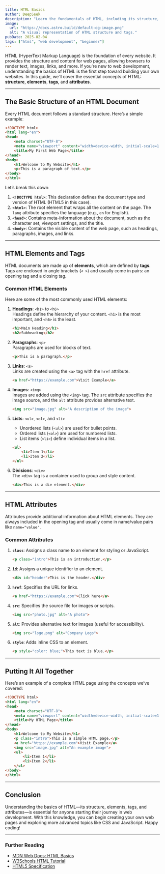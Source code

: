 ```yaml
---
title: HTML Basics  
author: DeepSeek  
description: "Learn the fundamentals of HTML, including its structure, elements, tags, and attributes, in this beginner-friendly guide."  
image:  
  url: "https://docs.astro.build/default-og-image.png"  
  alt: "A visual representation of HTML structure and tags."  
pubDate: 2025-02-04  
tags: ["html", "web development", "beginner"]  
---
```




HTML (HyperText Markup Language) is the foundation of every website. It provides the structure and content for web pages, allowing browsers to render text, images, links, and more. If you're new to web development, understanding the basics of HTML is the first step toward building your own websites. In this guide, we’ll cover the essential concepts of HTML: **structure**, **elements**, **tags**, and **attributes**.

---

## The Basic Structure of an HTML Document

Every HTML document follows a standard structure. Here’s a simple example:

```html
<!DOCTYPE html>
<html lang="en">
<head>
    <meta charset="UTF-8">
    <meta name="viewport" content="width=device-width, initial-scale=1.0">
    <title>My First Web Page</title>
</head>
<body>
    <h1>Welcome to My Website</h1>
    <p>This is a paragraph of text.</p>
</body>
</html>
```

Let’s break this down:

1. **`<!DOCTYPE html>`**: This declaration defines the document type and version of HTML (HTML5 in this case).
2. **`<html>`**: The root element that wraps all the content on the page. The `lang` attribute specifies the language (e.g., `en` for English).
3. **`<head>`**: Contains meta-information about the document, such as the character set, viewport settings, and the title.
4. **`<body>`**: Contains the visible content of the web page, such as headings, paragraphs, images, and links.

---

## HTML Elements and Tags

HTML documents are made up of **elements**, which are defined by **tags**. Tags are enclosed in angle brackets (`< >`) and usually come in pairs: an opening tag and a closing tag.

### Common HTML Elements

Here are some of the most commonly used HTML elements:

1. **Headings**: `<h1>` to `<h6>`  
   Headings define the hierarchy of your content. `<h1>` is the most important, and `<h6>` is the least.

   ```html
   <h1>Main Heading</h1>
   <h2>Subheading</h2>
   ```

2. **Paragraphs**: `<p>`  
   Paragraphs are used for blocks of text.

   ```html
   <p>This is a paragraph.</p>
   ```

3. **Links**: `<a>`  
   Links are created using the `<a>` tag with the `href` attribute.

   ```html
   <a href="https://example.com">Visit Example</a>
   ```

4. **Images**: `<img>`  
   Images are added using the `<img>` tag. The `src` attribute specifies the image source, and the `alt` attribute provides alternative text.

   ```html
   <img src="image.jpg" alt="A description of the image">
   ```

5. **Lists**: `<ul>`, `<ol>`, and `<li>`  
   - Unordered lists (`<ul>`) are used for bullet points.
   - Ordered lists (`<ol>`) are used for numbered lists.
   - List items (`<li>`) define individual items in a list.

   ```html
   <ul>
       <li>Item 1</li>
       <li>Item 2</li>
   </ul>
   ```

6. **Divisions**: `<div>`  
   The `<div>` tag is a container used to group and style content.

   ```html
   <div>This is a div element.</div>
   ```

---

## HTML Attributes

Attributes provide additional information about HTML elements. They are always included in the opening tag and usually come in name/value pairs like `name="value"`.

### Common Attributes

1. **`class`**: Assigns a class name to an element for styling or JavaScript.
   ```html
   <p class="intro">This is an introduction.</p>
   ```

2. **`id`**: Assigns a unique identifier to an element.
   ```html
   <div id="header">This is the header.</div>
   ```

3. **`href`**: Specifies the URL for links.
   ```html
   <a href="https://example.com">Click here</a>
   ```

4. **`src`**: Specifies the source file for images or scripts.
   ```html
   <img src="photo.jpg" alt="A photo">
   ```

5. **`alt`**: Provides alternative text for images (useful for accessibility).
   ```html
   <img src="logo.png" alt="Company Logo">
   ```

6. **`style`**: Adds inline CSS to an element.
   ```html
   <p style="color: blue;">This text is blue.</p>
   ```

---

## Putting It All Together

Here’s an example of a complete HTML page using the concepts we’ve covered:

```html
<!DOCTYPE html>
<html lang="en">
<head>
    <meta charset="UTF-8">
    <meta name="viewport" content="width=device-width, initial-scale=1.0">
    <title>My HTML Page</title>
</head>
<body>
    <h1>Welcome to My Website</h1>
    <p class="intro">This is a simple HTML page.</p>
    <a href="https://example.com">Visit Example</a>
    <img src="image.jpg" alt="An example image">
    <ul>
        <li>Item 1</li>
        <li>Item 2</li>
    </ul>
</body>
</html>
```

---

## Conclusion

Understanding the basics of HTML—its structure, elements, tags, and attributes—is essential for anyone starting their journey in web development. With this knowledge, you can begin creating your own web pages and exploring more advanced topics like CSS and JavaScript. Happy coding!

---

### Further Reading
- [MDN Web Docs: HTML Basics](https://developer.mozilla.org/en-US/docs/Learn/Getting_started_with_the_web/HTML_basics)
- [W3Schools HTML Tutorial](https://www.w3schools.com/html/)
- [HTML5 Specification](https://www.w3.org/TR/html5/)
